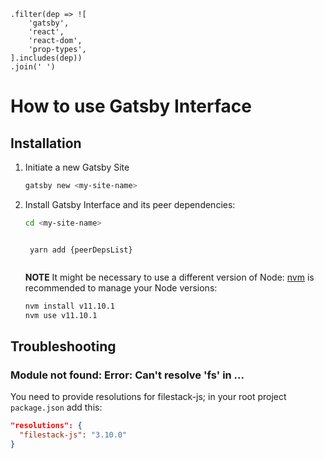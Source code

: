 
    .filter(dep => ![
        'gatsby',
        'react',
        'react-dom',
        'prop-types',
    ].includes(dep))
    .join(' ')

<Meta title="About Gatsby Interface/Usage" />



# How to use Gatsby Interface

## Installation
1. Initiate a new Gatsby Site
    ```bash
    gatsby new <my-site-name>
    ```
1. Install Gatsby Interface and its peer dependencies:
    ```bash
    cd <my-site-name>
    ```
    <code className="language-bash">
    yarn add {peerDepsList}
    </code>

    **NOTE** It might be necessary to use a different version of Node: [nvm](https://github.com/nvm-sh/nvm/blob/master/README.md) is recommended to manage your Node versions:
    ```bash
    nvm install v11.10.1
    nvm use v11.10.1
    ```
    


## Troubleshooting
### Module not found: Error: Can't resolve 'fs' in ...
You need to provide resolutions for filestack-js; in your root project `package.json` add this:
```json
"resolutions": {
  "filestack-js": "3.10.0"
}
```

